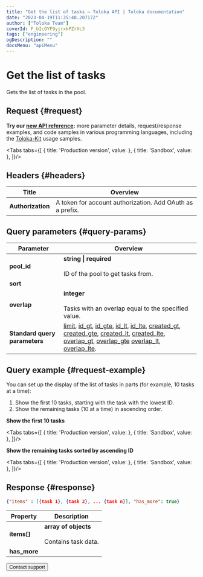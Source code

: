 ```yaml
---
title: "Get the list of tasks — Toloka API | Toloka documentation"
date: "2023-04-19T11:35:48.207172"
author: ["Toloka Team"]
coverId: F_bIcOYF9yjrxkPZrXc3
tags: ["engineering"]
ogDescription: ""
docsMenu: "apiMenu"
---
```



# Get the list of tasks

<Announce/>

Gets the list of tasks in the pool.

## Request {#request}

<Note mode="tip" title="Tip">

**Try our [new API reference](https://toloka.ai/docs/api/api-reference/#get-/tasks):** more parameter details, request/response examples, and code samples in various programming languages, including the [Toloka-Kit](/docs/toloka-kit/) usage samples.

</Note>

<Tabs tabs={[
  { title: 'Production version', value: <GetTasksListList1/> },
  { title: 'Sandbox', value: <GetTasksListList2/> },
]}/>

## Headers {#headers}

Title | Overview
----- | -----
**Authorization** | A token for account authorization. Add OAuth as a prefix.

## Query parameters {#query-params}

<QueryParams/>

Parameter | Overview
----- | -----
**pool_id** | **string \| required**<br/><br/>ID of the pool to get tasks from.
**sort** | <GetTasksListTable1/>
**overlap** | **integer**<br/><br/>Tasks with an overlap equal to the specified value.
**Standard query parameters** | [limit](/docs/api/standard-query-parameters#limit), [id_gt](/docs/api/standard-query-parameters#id_gt), [id_gte](/docs/api/standard-query-parameters#id_gte), [id_lt](/docs/api/standard-query-parameters#id_lt), [id_lte](/docs/api/standard-query-parameters#id_lte), [created_gt](/docs/api/standard-query-parameters#created_gt), [created_gte](/docs/api/standard-query-parameters#created_gte), [created_lt](/docs/api/standard-query-parameters#created_lt), [created_lte](/docs/api/standard-query-parameters#created_lte), [overlap_gt](/docs/api/standard-query-parameters#overlap_gt), [overlap_gte](/docs/api/standard-query-parameters#overlap_gte) [overlap_lt](/docs/api/standard-query-parameters#overlap_lt), [overlap_lte](/docs/api/standard-query-parameters#overlap_lte).

## Query example {#request-example}

You can set up the display of the list of tasks in parts (for example, 10 tasks at a time):

1. Show the first 10 tasks, starting with the task with the lowest ID.
1. Show the remaining tasks (10 at a time) in ascending order.

**Show the first 10 tasks**

<Tabs tabs={[
  { title: 'Production version', value: <GetTasksListList3/> },
  { title: 'Sandbox', value: <GetTasksListList4/> },
]}/>

**Show the remaining tasks sorted by ascending ID**

<Tabs tabs={[
  { title: 'Production version', value: <GetTasksListList5/> },
  { title: 'Sandbox', value: <GetTasksListList6/> },
]}/>

## Response {#response}

```json
{"items" : [{task 1}, {task 2}, ... {task n}], "has_more": true}
```

Property | Description
----- | -----
**items[]** | **array of objects**<br/><br/>Contains task data.
**has_more** | <HasMore/>

<Button themeColor="light" view="default" size="l" type="link" url="/docs/guide/troubleshooting/support?form-source=api-get-tasks-list">Contact support</Button>
